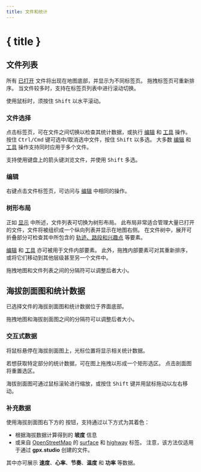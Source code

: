 ```yaml
---
title: 文件和统计
---
```


<script>
</script>

# { title }

## 文件列表

所有 [已打开](./menu/file) 文件将出现在地图底部，并显示为不同标签页。
拖拽标签页可重新排序。
当文件较多时，支持在标签页列表中进行滚动切换。

<DocsNote>

使用鼠标时，须按住 <kbd>Shift</kbd> 以水平滚动。

</DocsNote>

### 文件选择

点击标签页，可在文件之间切换以检查其统计数据，或执行 [编辑](./menu/edit) 和 [工具](./toolbar) 操作。
按住 <kbd>Ctrl/Cmd</kbd> 键可选中/取消选中文件，按住 <kbd>Shift</kbd> 以多选。
大多数 [编辑](./menu/edit) 和 [工具](./toolbar) 操作支持同时应用于多个文件。

<DocsNote>

支持使用键盘上的箭头键浏览文件，并使用 <kbd>Shift</kbd> 多选。

</DocsNote>

### 编辑

右键点击文件标签页，可访问与 [编辑](./menu/edit) 中相同的操作。

### 树形布局

正如 [显示](./menu/view) 中所述，文件列表可切换为树形布局。
此布局非常适合管理大量已打开的文件，文件将被组织成一个纵向列表并显示在地图右侧。
在文件树中，展开可折叠部分可检查其中所包含的 [轨迹、路段和兴趣点](./gpx) 等要素。

[编辑](./menu/edit) 和 [工具](./toolbar) 亦可被用于文件内部要素。
此外，拖拽内部要素可对其重新排序，或将它们移动到其他层级甚至另一个文件中。

<DocsNote>

拖拽地图和文件列表之间的分隔符可以调整后者大小。

</DocsNote>

## 海拔剖面图和统计数据

已选择文件的海拔剖面图和统计数据位于界面底部。

<DocsNote>

拖拽地图和海拔剖面图之间的分隔符可以调整后者大小。

</DocsNote>

### 交互式数据

将鼠标悬停在海拔剖面图上，光标位置将显示相关统计数据。

若想获取特定部分的统计数据，可在图上拖拽以形成一个矩形选区。
点击剖面图将重置选区。

海拔剖面图可通过鼠标滚轮进行缩放，或按住 <kbd>Shift</kbd> 键并用鼠标拖动以左右移动。

### 补充数据

使用海拔剖面图右下方的 <kbd><ChartNoAxesColumn size="16" class="inline-block" style="margin-bottom: 2px"/></kbd> 按钮，支持通过以下方式为其着色：

- 根据海拔数据计算得到的 **坡度** 信息
- 或来自 <a href="https://www.openstreetmap.org/" target="_blank">OpenStreetMap</a> 的 <a href="https://wiki.openstreetmap.org/wiki/Key:surface" target="_blank">surface</a> 和 <a href="https://wiki.openstreetmap.org/wiki/Key:highway" target="_blank">highway</a> 标签。
  注意，该方法仅适用于通过 **gpx.studio** 创建的文件。

其中亦可展示 **速度**、**心率**、**节奏**、**温度** 和 **功率** 等数据。
